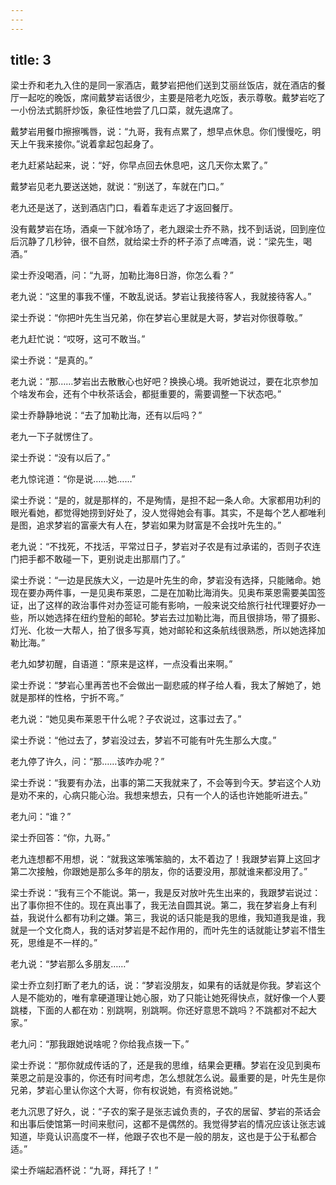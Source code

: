 ```yaml
---
---
---
```

title: 3
---



梁士乔和老九入住的是同一家酒店，戴梦岩把他们送到艾丽丝饭店，就在酒店的餐厅一起吃的晚饭，席间戴梦岩话很少，主要是陪老九吃饭，表示尊敬。戴梦岩吃了一小份法式鹅肝炒饭，象征性地尝了几口菜，就先退席了。

戴梦岩用餐巾擦擦嘴唇，说：“九哥，我有点累了，想早点休息。你们慢慢吃，明天上午我来接你。”说着拿起包起身了。

老九赶紧站起来，说：“好，你早点回去休息吧，这几天你太累了。”

戴梦岩见老九要送送她，就说：“别送了，车就在门口。”

老九还是送了，送到酒店门口，看着车走远了才返回餐厅。

没有戴梦岩在场，酒桌一下就冷场了，老九跟梁士乔不熟，找不到话说，回到座位后沉静了几秒钟，很不自然，就给梁士乔的杯子添了点啤酒，说：“梁先生，喝酒。”

梁士乔没喝酒，问：“九哥，加勒比海8日游，你怎么看？”

老九说：“这里的事我不懂，不敢乱说话。梦岩让我接待客人，我就接待客人。”

梁士乔说：“你把叶先生当兄弟，你在梦岩心里就是大哥，梦岩对你很尊敬。”

老九赶忙说：“哎呀，这可不敢当。”

梁士乔说：“是真的。”

老九说：“那……梦岩出去散散心也好吧？换换心境。我听她说过，要在北京参加个啥发布会，还有个中秋茶话会，都挺重要的，需要调整一下状态吧。”

梁士乔静静地说：“去了加勒比海，还有以后吗？”

老九一下子就愣住了。

梁士乔说：“没有以后了。”

老九惊诧道：“你是说……她……”

梁士乔说：“是的，就是那样的，不是殉情，是担不起一条人命。大家都用功利的眼光看她，都觉得她捞到好处了，没人觉得她会有事。其实，不是每个艺人都唯利是图，追求梦岩的富豪大有人在，梦岩如果为财富是不会找叶先生的。”

老九说：“不找死，不找活，平常过日子，梦岩对子农是有过承诺的，否则子农连门把手都不敢碰一下，更别说走出那扇门了。”

梁士乔说：“一边是民族大义，一边是叶先生的命，梦岩没有选择，只能赌命。她现在要办两件事，一是见奥布莱恩，二是在加勒比海消失。见奥布莱恩需要美国签证，出了这样的政治事件对办签证可能有影响，一般来说交给旅行社代理要好办一些，所以她选择在纽约登船的邮轮。梦岩去过加勒比海，而且很排场，带了摄影、灯光、化妆一大帮人，拍了很多写真，她对邮轮和这条航线很熟悉，所以她选择加勒比海。”

老九如梦初醒，自语道：“原来是这样，一点没看出来啊。”

梁士乔说：“梦岩心里再苦也不会做出一副悲戚的样子给人看，我太了解她了，她就是那样的性格，宁折不弯。”

老九说：“她见奥布莱恩干什么呢？子农说过，这事过去了。”

梁士乔说：“他过去了，梦岩没过去，梦岩不可能有叶先生那么大度。”

老九停了许久，问：“那……该咋办呢？”

梁士乔说：“我要有办法，出事的第二天我就来了，不会等到今天。梦岩这个人劝是劝不来的，心病只能心治。我想来想去，只有一个人的话也许她能听进去。”

老九问：“谁？”

梁士乔回答：“你，九哥。”

老九连想都不用想，说：“就我这笨嘴笨脑的，太不着边了！我跟梦岩算上这回才第二次接触，你跟她是那么多年的朋友，你的话要没用，那就谁来都没用了。”

梁士乔说：“我有三个不能说。第一，我是反对放叶先生出来的，我跟梦岩说过：出了事你担不住的。现在真出事了，我无法自圆其说。第二，我在梦岩身上有利益，我说什么都有功利之嫌。第三，我说的话只能是我的思维，我知道我是谁，我就是一个文化商人，我的话对梦岩是不起作用的，而叶先生的话就能让梦岩不惜生死，思维是不一样的。”

老九说：“梦岩那么多朋友……”

梁士乔立刻打断了老九的话，说：“梦岩没朋友，如果有的话就是你我。梦岩这个人是不能劝的，唯有拿硬道理让她心服，劝了只能让她死得快点，就好像一个人要跳楼，下面的人都在劝：别跳啊，别跳啊。你还好意思不跳吗？不跳都对不起大家。”

老九问：“那我跟她说啥呢？你给我点拨一下。”

梁士乔说：“那你就成传话的了，还是我的思维，结果会更糟。梦岩在没见到奥布莱恩之前是没事的，你还有时间考虑，怎么想就怎么说。最重要的是，叶先生是你兄弟，梦岩心里认你这个大哥，你有权说她，有资格说她。”

老九沉思了好久，说：“子农的案子是张志诚负责的，子农的居留、梦岩的茶话会和出事后使馆第一时间来慰问，这都不是偶然的。我觉得梦岩的情况应该让张志诚知道，毕竟认识高度不一样，他跟子农也不是一般的朋友，这也是于公于私都合适。”

梁士乔端起酒杯说：“九哥，拜托了！”